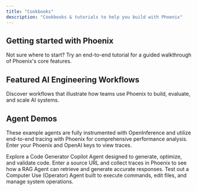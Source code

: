 ```yaml
---
title: "Cookbooks"
description: "Cookbooks & tutorials to help you build with Phoenix"
---
```

## Getting started with Phoenix

Not sure where to start? Try an end-to-end tutorial for a guided walkthrough of Phoenix's core features.

<Columns cols={3}>
  <Card 
    title="LLM Ops: End to End Tracing, Evaluation, and Analysis" 
    href="/phoenix/cookbook/ai-engineering-workflows/llm-ops-overview"
    img="https://storage.googleapis.com/arize-phoenix-assets/assets/images/llm-ops-rag-app.png"
  />
  <Card 
    title="Tracing & Evaluating an Agent in Production" 
    href="/phoenix/cookbook/evaluation/openai-agents-sdk-cookbook"
    img="https://storage.googleapis.com/arize-phoenix-assets/assets/images/phoenix-docs-images/ae376d63-image.avif"
  />
  <Card 
    title="Experiment with a Customer Support Agent" 
    href="/phoenix/cookbook/datasets-and-experiments/experiment-with-a-customer-support-agent"
    img="https://storage.googleapis.com/arize-phoenix-assets/assets/images/customer-support-agent-cookbook.png"
  />
</Columns>

## Featured AI Engineering Workflows

Discover workflows that illustrate how teams use Phoenix to build, evaluate, and scale AI systems.

<Columns cols={3}>
  <Card 
    title="Optimizing Coding Agent Prompts - Prompt Learning" 
    href="/phoenix/cookbook/prompt-engineering/optimizing-coding-agent-prompts-prompt-learning"
    img="https://storage.googleapis.com/arize-phoenix-assets/assets/images/optimizing-coding-agent-prompt.png"
  />
  <Card 
    title="Aligning LLM Evals with Human Feedback" 
    href="/phoenix/cookbook/human-in-the-loop-workflows-annotations/aligning-llm-evals-with-human-annotations-typescript"
    img="https://storage.googleapis.com/arize-phoenix-assets/assets/images/aligning-evals-with-feedback.png"
  />
  <Card 
    title="Write your First Custom LLM Eval" 
    href="/phoenix/cookbook/human-in-the-loop-workflows-annotations/creating-a-custom-llm-evaluator-with-a-benchmark-dataset"
    img="https://storage.googleapis.com/arize-phoenix-assets/assets/images/build-custom-eval.png"
  />
</Columns>

## Agent Demos

These example agents are fully instrumented with OpenInference and utilize end-to-end tracing with Phoenix for comprehensive performance analysis. Enter your Phoenix and OpenAI keys to view traces.

<Columns cols={3}>
  <Card 
    title="Code Generation Agent" 
    href="https://phoenix-code-gen-agent.onrender.com/"
    img="https://storage.googleapis.com/arize-phoenix-assets/assets/images/agent-demos-code-gen.png"
  >
    Explore a Code Generator Copilot Agent designed to generate, optimize, and validate code.
  </Card>
  <Card 
    title="RAG Agent" 
    href="https://phoenix-rag-agent.onrender.com/"
    img="https://storage.googleapis.com/arize-phoenix-assets/assets/images/agent-demos-rag-agent.png"
  >
    Enter a source URL and collect traces in Phoenix to see how a RAG Agent can retrieve and generate accurate responses.
  </Card>
  <Card 
    title="Computer Use Agent" 
    href="https://github.com/Arize-ai/phoenix/tree/main/examples/computer_use_agent"
    img="https://storage.googleapis.com/arize-phoenix-assets/assets/images/agent-demos-computer-use.png"
  >
    Test out a Computer Use (Operator) Agent built to execute commands, edit files, and manage system operations.
  </Card>
</Columns>
